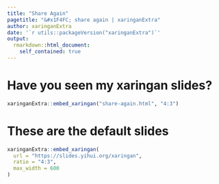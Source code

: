 ```yaml
---
title: "Share Again"
pagetitle: "&#x1F4FC; share again | xaringanExtra"
author: xaringanExtra
date: '`r utils::packageVersion("xaringanExtra")`'
output: 
  rmarkdown::html_document:
    self_contained: true
---
```


# Have you seen my xaringan slides?

```r
xaringanExtra::embed_xaringan("share-again.html", "4:3")
```

# These are the default slides

```r
xaringanExtra::embed_xaringan(
  url = "https://slides.yihui.org/xaringan",
  ratio = "4:3",
  max_width = 600
)
```

